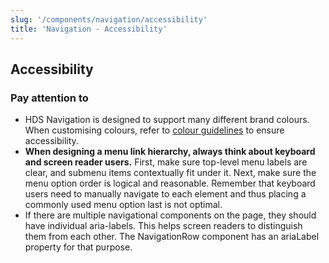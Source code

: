 ```yaml
---
slug: '/components/navigation/accessibility'
title: 'Navigation - Accessibility'
---
```




## Accessibility

### Pay attention to
- HDS Navigation is designed to support many different brand colours. When customising colours, refer to [colour guidelines](/foundation/design-tokens/colour "Colour") to ensure accessibility.
- **When designing a menu link hierarchy, always think about keyboard and screen reader users.** First, make sure top-level menu labels are clear, and submenu items contextually fit under it. Next, make sure the menu option order is logical and reasonable. Remember that keyboard users need to manually navigate to each element and thus placing a commonly used menu option last is not optimal.
- If there are multiple navigational components on the page, they should have individual aria-labels. This helps screen readers to distinguish them from each other. The NavigationRow component has an ariaLabel property for that purpose.
